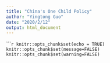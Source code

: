 ```yaml
---
title: "China's One Child Policy"
author: "Yingtong Guo"
date: "2020/2/12"
output: html_document
---
```


``````r
knitr::opts_chunk$set(echo = TRUE)
knitr::opts_chunk$set(message=FALSE)
knitr::opts_chunk$set(warning=FALSE)
```

